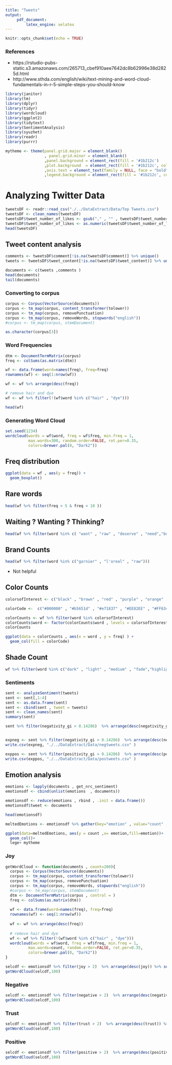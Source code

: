 ```yaml
---
title: "Tweets"
output:
     pdf_document:
         latex_engine: xelatex
---
```


```r
knitr::opts_chunk$set(echo = TRUE)
```

### References
* https://rstudio-pubs-static.s3.amazonaws.com/265713_cbef910aee7642dc8b62996e38d2825d.html
* http://www.sthda.com/english/wiki/text-mining-and-word-cloud-fundamentals-in-r-5-simple-steps-you-should-know

```r
library(janitor)
library(tm)
library(dplyr)
library(tidyr)
library(wordcloud)
library(ggplot2)
library(tidytext)
library(SentimentAnalysis)
library(syuzhet)
library(readr)
library(purrr)
```

```r
mytheme <- theme(panel.grid.major = element_blank()
                 , panel.grid.minor = element_blank()
                 ,panel.background = element_rect(fill = '#1b212c')
                 ,plot.background  = element_rect(fill = '#1b212c', colour = 'white')
                 ,axis.text = element_text(family = NULL, face = "bold", colour = "white",size = 8)
                 ,legend.background = element_rect(fill = '#1b212c', colour = 'white'))
```
# Analyzing Twitter Data


```r

tweetsDF <- readr::read_csv("./../DataExtract/Data/Top Tweets.csv")
tweetsDF <- clean_names(tweetsDF)
tweetsDF$tweet_number_of_likes <- gsub("," , "" , tweetsDF$tweet_number_of_likes )
tweetsDF$tweet_number_of_likes <- as.numeric(tweetsDF$tweet_number_of_likes )
head(tweetsDF)
```

## Tweet content analysis


```r

comments <- tweetsDF$comment[!is.na(tweetsDF$comment)] %>% unique()
tweets <- tweetsDF$tweet_content[!is.na(tweetsDF$tweet_content)] %>% unique()

documents <- c(tweets ,comments )
head(documents)
tail(documents)

```

### Converting to corpus
```r
corpus <- Corpus(VectorSource(documents))
corpus <- tm_map(corpus, content_transformer(tolower))
corpus <- tm_map(corpus, removePunctuation)
corpus <- tm_map(corpus, removeWords, stopwords("english"))
#corpus <- tm_map(corpus, stemDocument)

as.character(corpus[3])
```

### Word Frequencies
```r
dtm <- DocumentTermMatrix(corpus)
freq <- colSums(as.matrix(dtm))

wf <- data.frame(word=names(freq), freq=freq) 
rownames(wf) <- seq(1:nrow(wf)) 

wf <- wf %>% arrange(desc(freq))

# remove hair and dye
wf <- wf %>% filter(!(wf$word %in% c("hair" , "dye")))

head(wf)
```

### Generating Word Cloud

```r
set.seed(1234)
wordcloud(words = wf$word, freq = wf$freq, min.freq = 1,
          max.words=300, random.order=FALSE, rot.per=0.35, 
          colors=brewer.pal(8, "Dark2"))
```

## Freq distribution

```r

ggplot(data = wf , aes(y = freq)) + 
  geom_boxplot()
```
## Rare words

```r
head(wf %>% filter(freq > 5 & freq < 10 ))
```

## Waiting ? Wanting ? Thinking?

```r
head(wf %>% filter(word %in% c( "want" , "raw" , "deserve" , "need","buy" ,"wait" )))
```

## Brand Counts

```r
head(wf %>% filter(word %in% c("garnier" , "l'oreal" , "raw")))
```
* Not helpful

## Color Counts

```r
colorsofInterest <- c("black" , "brown" , "red" , "purple" , "orange" , "blonde" , "green" , "silver" , "ash" , "grey" , "blue" , "auburn" ,  "golden")

colorCode <-  c("#000000" , "#b5651d" , "#e71837" , "#EE82EE" , "#FF6347" , "#faf0be" , "#32CD32" , "#c0c0c0" , "#8B0000" , "#808080" , "#00BFFF"  , "#ffd700")

colorCounts <- wf %>% filter(word %in% colorsofInterest)
colorCounts$word <- factor(colorCounts$word , levels = colorsofInterest)
colorCounts
```


```r
ggplot(data = colorCounts , aes(x = word , y = freq) ) + 
  geom_col(fill = colorCode)
```
## Shade Count

```r
wf %>% filter(word %in% c("dark" , "light" , "medium" , "fade","highlight" , "ombre" , "streak"))
```

### Sentiments

```r

sent <- analyzeSentiment(tweets)
sent <- sent[,1:4]
sent <- as.data.frame(sent)
sent <- cbind(sent , tweet = tweets)
sent <- clean_names(sent)
summary(sent)
```

```r
sent %>% filter(negativity_gi > 0.14286)  %>% arrange(desc(negativity_gi)) %>% select(tweet)


expneg <- sent %>% filter(negativity_gi > 0.14286)  %>% arrange(desc(negativity_gi)) %>% select(tweet)
write.csv(expneg, "./../DataExtract/Data/negtweets.csv" )

exppos <- sent %>% filter(positivity_gi > 0.14286)  %>% arrange(desc(positivity_gi)) %>% select(tweet)
write.csv(exppos, "./../DataExtract/Data/postweets.csv" )
```

## Emotion analysis

```r
emotions <- lapply(documents , get_nrc_sentiment)
emotionsdf <- cbind(unlist(emotions  , documents))

emotionsdf <- reduce(emotions , rbind , .init = data.frame())
emotionsdf$tweet <- documents

head(emotionsdf)
```

```r

meltedEmotions <- emotionsdf %>% gather(key="emotion" , value="count" , -tweet)

ggplot(data=meltedEmotions, aes(y = count ,x= emotion,fill=emotion))+
  geom_col()+
  lege+ mytheme
```

### Joy

```r


getWordCloud <- function(documents , count=200){
  corpus <- Corpus(VectorSource(documents))
  corpus <- tm_map(corpus, content_transformer(tolower))
  corpus <- tm_map(corpus, removePunctuation)
  corpus <- tm_map(corpus, removeWords, stopwords("english"))
  #corpus <- tm_map(corpus, stemDocument)
  dtm <- DocumentTermMatrix(corpus , control = )
  freq <- colSums(as.matrix(dtm))
  
  wf <- data.frame(word=names(freq), freq=freq) 
  rownames(wf) <- seq(1:nrow(wf)) 
  
  wf <- wf %>% arrange(desc(freq))
  
  # remove hair and dye
  wf <- wf %>% filter(!(wf$word %in% c("hair" , "dye")))
  wordcloud(words = wf$word, freq = wf$freq, min.freq = 1,
          max.words=count, random.order=FALSE, rot.per=0.35, 
          colors=brewer.pal(8, "Dark2"))
}

selcdf <- emotionsdf %>% filter(joy > 2)  %>% arrange(desc(joy)) %>% select(tweet)
getWordCloud(selcdf,100)
```


### Negative
```r
selcdf <- emotionsdf %>% filter(negative > 2)  %>% arrange(desc(negative)) %>% select(tweet)
getWordCloud(selcdf,100)
```

### Trust
```r
selcdf <- emotionsdf %>% filter(trust > 2)  %>% arrange(desc(trust)) %>% select(tweet)
getWordCloud(selcdf,100)
```

### Positive
```r
selcdf <- emotionsdf %>% filter(positive > 2)  %>% arrange(desc(positive)) %>% select(tweet)
getWordCloud(selcdf,100)
```





